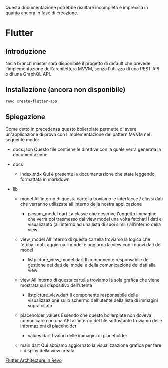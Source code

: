 <Warning>Questa documentazione potrebbe risultare incompleta e imprecisa in quanto ancora in fase di creazione.</Warning>


# Flutter

## Introduzione
Nella branch master sarà disponibile il progetto di default che prevede l'implementazione dell'architettura MVVM, senza l'utilizzo di una REST API o di una GraphQL API.

## Installazione (ancora non disponibile)
```bash
revo create-flutter-app
```

## Spiegazione
Come detto in precedenza questo boilerplate permette di avere un'applicazione di prova con l'implementazione del pattern MVVM nel seguente modo:

- docs.json
Questo file contiene le direttive con la quale verrà generata la documentazione

- docs
    - index.mdx
    Qui è presente la documentazione che state leggendo, formattata in markdown

- lib
    - model
    All'interno di questa cartella troviamo le interfacce / classi dati che verranno utilizzate all'interno della nostra applicazione
        - picsum_model.dart
        La classe che descrive l'oggetto immagine che verrà poi trasmesso dal view model una volta fetchati i dati e visualizzato (all'interno ad una lista di suoi simili) all'interno della view

    - view_model
    All'interno di questa cartella troviamo la logica che fetcha i dati, aggiorna il model e aggiorna la view con i nuovi dati del model
        - listpicture_view_model.dart
        Il componente responsabile del gestione dei dati del model e della comunicazione dei dati alla view

    - view
    All'interno di questa cartella troviamo la sola grafica che viene mostrata sul dispositivo dell'utente
        - listpicture_view.dart
        Il componente responsabile della visualizzazione sullo schermo dell'utente della lista di immagini sopra citata

    - placeholder_values
    Essendo che questo boilerplate non doveva comunicare con una API all'interno del file sottostante troviamo delle informazioni di placeholder
        - values.dart
        I valori delle immagini di placeholder

    - main.dart
    Qui abbiamo aggiornato la visualizzazione grafica per fare il display della view creata

<Accordion title="Link utili">[Flutter Architecture in Revo](https://docs.google.com/document/d/1q3hzn1ps6vi_eF63sf2RB5w14BhVOM5t7I3164rSfjc/edit?usp=sharing)</Accordion>